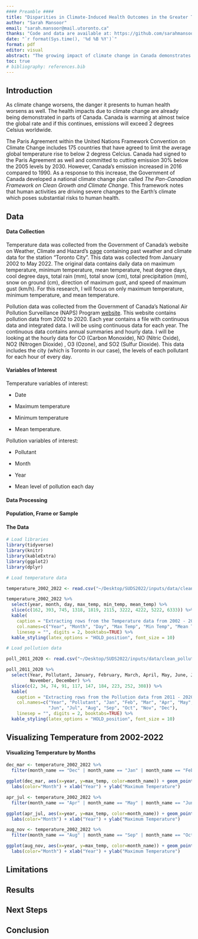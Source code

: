 ```yaml
---
#### Preamble ####
title: "Disparities in Climate-Induced Health Outcomes in the Greater Toronto Area."
author: "Sarah Mansoor"
email: "sarah.mansoor@mail.utoronto.ca"
thanks: "Code and data are available at: https://github.com/sarahmansoorr/SUDS2022"
date: "`r format(Sys.time(), '%d %B %Y')`"
format: pdf
editor: visual
abstract: "The growing impact of climate change in Canada demonstrates a clear and current threat to human health. These threats are becoming revealed in Canada as the country continues to face the consequences of warming almost at twice the global rate. The focus for this paper is on tempreture increases, lower air quality and more pollution and a decline in health for Toronto. Once the data for this research was collected, the data cleaning process begun which entailed of using packages in R like tidyverse, janitor, dplyr, …. Duplicate and irrelevant observations were removed, as well as unwanted outliers. The process was complete once the data was correct, consistent and usable. "
toc: true
# bibliography: references.bib
---
```


\newpage

## Introduction

As climate change worsens, the danger it presents to human health worsens as well. The health impacts due to climate change are already being demonstrated in parts of Canada. Canada is warming at almost twice the global rate and if this continues, emissions will exceed 2 degrees Celsius worldwide.

The Paris Agreement within the United Nations Framework Convention on Climate Change includes 175 countries that have agreed to limit the average global temperature rise to below 2 degress Celcius. Canada had signed to the Paris Agreement as well and committed to cutting emission 30% below the 2005 levels by 2030. However, Canada's emission increased in 2016 compared to 1990. As a response to this increase, the Government of Canada developed a national climate change plan called *The Pan-Canadian Framework on Clean Growth and Climate Change*. This framework notes that human activities are driving severe changes to the Earth's climate which poses substantial risks to human health.

## Data

#### Data Collection

Temperature data was collected from the Government of Canada's website on Weather, Climate and Hazard's [page](https://climate.weather.gc.ca/historical_data/search_historic_data_e.html) containing past weather and climate data for the station "Toronto City". This data was collected from January 2002 to May 2022. The original data contains daily data on maximum temperature, minimum temperature, mean temperature, heat degree days, cool degree days, total rain (mm), total snow (cm), total precipitation (mm), snow on ground (cm), direction of maximum gust, and speed of maximum gust (km/h). For this research, I will focus on only maximum temperature, minimum temperature, and mean temperature.

Pollution data was collected from the Government of Canada's National Air Pollution Surveillance (NAPS) Program [website](https://data-donnees.ec.gc.ca/data/air/monitor/national-air-pollution-surveillance-naps-program/Data-Donnees/?lang=en). This website contains pollution data from 2002 to 2020. Each year contains a file with continuous data and integrated data. I will be using continuous data for each year. The continuous data contains annual summaries and hourly data. I will be looking at the hourly data for CO (Carbon Monoxide), NO (Nitric Oxide), NO2 (Nitrogen Dioxide) , O3 (Ozone), and SO2 (Sulfur Dioxide). This data includes the city (which is Toronto in our case), the levels of each pollutant for each hour of every day.

#### Variables of Interest

Temperature variables of interest:

-   Date

-   Maximum temperature

-   Minimum temperature

-   Mean temperature.

Pollution variables of interest:

-   Pollutant

-   Month

-   Year

-   Mean level of pollution each day

#### Data Processing

#### Population, Frame or Sample

#### The Data

```r

# Load libraries
library(tidyverse)
library(knitr)
library(kableExtra)
library(ggplot2)
library(dplyr)

# Load temperature data

temperature_2002_2022 <- read.csv("~/Desktop/SUDS2022/inputs/data/clean_temp_data/temperature_2002_2022.csv")

```

```r

temperature_2002_2022 %>%
  select(year, month, day, max_temp, min_temp, mean_temp) %>%
  slice(c(162, 393, 745, 1318, 1819, 2115, 3222, 4222, 5222, 6333)) %>%
  kable(
    caption = "Extracting rows from the Temperature data from 2002 - 2022",
    col.names=c("Year", "Month", "Day", "Max Temp", "Min Temp", "Mean Temp"),
    linesep = "", digits = 2, booktabs=TRUE) %>%
  kable_styling(latex_options = "HOLD_position", font_size = 10)

```

```r

# Load pollution data

poll_2011_2020 <- read.csv("~/Desktop/SUDS2022/inputs/data/clean_pollution_data/pollution_2011_2020.csv")

```

```r

poll_2011_2020 %>%
  select(Year, Pollutant, January, February, March, April, May, June, July, August, September, October, 
         November, December) %>%
  slice(c(2, 34, 74, 91, 117, 147, 184, 223, 252, 308)) %>%
  kable(
    caption = "Extracting rows from the Pollution data from 2011 - 2020",
    col.names=c("Year", "Pollutant", "Jan", "Feb", "Mar", "Apr", "May",
                "Jun", "Jul", "Aug", "Sep", "Oct", "Nov", "Dec"),
    linesep = "", digits = 2, booktabs=TRUE) %>%
  kable_styling(latex_options = "HOLD_position", font_size = 10)

```

## Visualizing Temperature from 2002-2022

#### Visualizing Temperature by Months

```r

dec_mar <- temperature_2002_2022 %>%
  filter(month_name == "Dec" | month_name == "Jan" | month_name == "Feb" | month_name == "Mar")

ggplot(dec_mar, aes(x=year, y=max_temp, color=month_name)) + geom_point() + 
  labs(color="Month") + xlab("Year") + ylab("Maximum Temperature")

```

```r

apr_jul <- temperature_2002_2022 %>%
  filter(month_name == "Apr" | month_name == "May" | month_name == "Jun" | month_name == "Jul")

ggplot(apr_jul, aes(x=year, y=max_temp, color=month_name)) + geom_point() + 
  labs(color="Month") + xlab("Year") + ylab("Maximum Temperature")

```

```r

aug_nov <- temperature_2002_2022 %>%
  filter(month_name == "Aug" | month_name == "Sep" | month_name == "Oct" | month_name == "Nov")

ggplot(aug_nov, aes(x=year, y=max_temp, color=month_name)) + geom_point() + 
  labs(color="Month") + xlab("Year") + ylab("Maximum Temperature")

```

## Limitations

## Results

## Next Steps

## Conclusion
